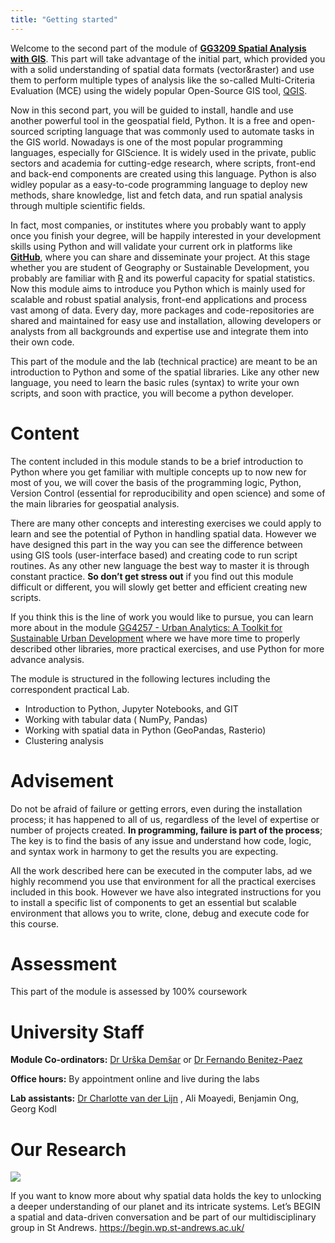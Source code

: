 ```yaml
---
title: "Getting started"
---
```


Welcome to the second part of the module of [**GG3209 Spatial Analysis with GIS**](https://www.st-andrews.ac.uk/subjects/modules/catalogue/?code=GG3209&academic_year=2022%2F3). This part will take advantage of the initial part, which provided you with a solid understanding of spatial data formats (vector&raster) and use them to perform multiple types of analysis like the so-called Multi-Criteria Evaluation (MCE) using the widely popular Open-Source GIS tool, [QGIS](https://qgis.org/). 

Now in this second part, you will be guided to install, handle and use another powerful tool in the geospatial field, Python. It is a free and open-sourced scripting language that was commonly used to automate tasks in the GIS world. Nowadays is one of the most popular programming languages, especially for GIScience. It is widely used in the private, public sectors and academia for cutting-edge research, where scripts, front-end and back-end components are created using this language. Python is also widley popular as a easy-to-code programming language to deploy new methods, share knowledge, list and fetch data, and  run spatial analysis through multiple scientific fields.

In fact, most companies, or institutes where you probably want to apply once you finish your degree, will be happily interested in your development skills using Python and will validate your current ork in platforms like [**GitHub**](https://github.com/), where you can share and disseminate your project. At this stage whether you are student of Geography or Sustainable Development, you probably are familiar with [R](https://www.r-project.org/) and its powerful capacity for spatial statistics. Now this module aims to introduce you Python which is mainly used for scalable and robust spatial analysis, front-end applications and process vast among of data. Every day, more packages and code-repositories are shared and maintained for easy use and installation, allowing developers or analysts from all backgrounds and expertise use and integrate them into their own code.

This part of the module and the lab (technical practice) are meant to be an introduction to Python and some of the spatial libraries. Like any other new language, you need to learn the basic rules (syntax) to write your own scripts, and soon with practice, you will become a python developer.

# Content

The content included in this module stands to be a brief introduction to Python where you get familiar with multiple concepts up to now new for most of you, we will cover the basis of the programming logic, Python, Version Control (essential for reproducibility and open science) and some of the main libraries for geospatial analysis. 

There are many other concepts and interesting exercises we could apply to learn and see the potential of Python in handling spatial data. However we have designed this part in the way you can see the difference between using GIS tools (user-interface based) and creating code to run script routines. As any other new language the best way to master it is through constant practice. **So don't get stress out** if you find out this module difficult or different, you will slowly get better and efficient creating new scripts. 

:::{.callout-note}
If you think this is the line of work you would like to pursue, you can learn more about in the module [GG4257 - Urban Analytics: A Toolkit for Sustainable Urban Development](https://www.st-andrews.ac.uk/subjects/modules/catalogue/?code=GG4257&academic_year=2023%2F4) where we have more time to properly described other libraries, more practical exercises, and use Python for more advance analysis. 
:::

The module is structured in the following lectures including the correspondent practical Lab.

- Introduction to Python, Jupyter Notebooks, and GIT 
- Working with tabular data ( NumPy, Pandas)
- Working with spatial data in Python (GeoPandas, Rasterio)
- Clustering analysis 

# Advisement {.unnumbered .unlisted}

:::{.callout-tip}
Do not be afraid of failure or getting errors, even during the installation process; it has happened to all of us, regardless of the level of expertise or number of projects created. **In programming, failure is part of the process**; The key is to find the basis of any issue and understand how code, logic, and syntax work in harmony to get the results you are expecting. 
:::

:::{.callout-important}
All the work described here can be executed in the computer labs, ad we highly recommend you use that environment for all the practical exercises included in this book. However we have also integrated instructions for you to install a specific list of components to get an essential but scalable environment that allows you to write, clone, debug and execute code for this course.
:::

# Assessment {.unnumbered .unlisted}

This part of the module is assessed by 100% coursework


# University Staff {.unnumbered .unlisted}

**Module Co-ordinators:**
[Dr Urška Demšar](https://www.st-andrews.ac.uk/geography-sustainable-development/people/ud2/) or [Dr Fernando Benitez-Paez](https://www.st-andrews.ac.uk/geography-sustainable-development/people/mfbp1)


**Office hours:** By appointment online and live during the labs

**Lab assistants:** 
[Dr Charlotte van der Lijn](https://www.st-andrews.ac.uk/geography-sustainable-development/people/cjcvdl1/) , Ali Moayedi, Benjamin Ong, Georg Kodl 

# Our Research {.unnumbered .unlisted}

::: {layout="[[20,80]]" layout-valign="top"}

![](img/begin_logo.png)

If you want to know more about why spatial data holds the key to unlocking a deeper understanding of our planet and its intricate systems. Let's BEGIN a spatial and data-driven conversation and be part of our multidisciplinary group in St Andrews. <https://begin.wp.st-andrews.ac.uk/>

:::





